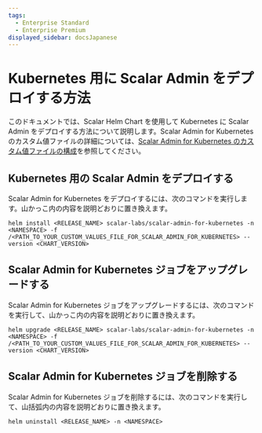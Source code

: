 ```yaml
---
tags:
  - Enterprise Standard
  - Enterprise Premium
displayed_sidebar: docsJapanese
---
```


# Kubernetes 用に Scalar Admin をデプロイする方法


<TranslationBanner />

このドキュメントでは、Scalar Helm Chart を使用して Kubernetes に Scalar Admin をデプロイする方法について説明します。Scalar Admin for Kubernetes のカスタム値ファイルの詳細については、[Scalar Admin for Kubernetes のカスタム値ファイルの構成](configure-custom-values-scalar-admin-for-kubernetes.mdx)を参照してください。

## Kubernetes 用の Scalar Admin をデプロイする

Scalar Admin for Kubernetes をデプロイするには、次のコマンドを実行します。山かっこ内の内容を説明どおりに置き換えます。

```console
helm install <RELEASE_NAME> scalar-labs/scalar-admin-for-kubernetes -n <NAMESPACE> -f /<PATH_TO_YOUR_CUSTOM_VALUES_FILE_FOR_SCALAR_ADMIN_FOR_KUBERNETES> --version <CHART_VERSION>
```

## Scalar Admin for Kubernetes ジョブをアップグレードする

Scalar Admin for Kubernetes ジョブをアップグレードするには、次のコマンドを実行して、山かっこ内の内容を説明どおりに置き換えます。

```console
helm upgrade <RELEASE_NAME> scalar-labs/scalar-admin-for-kubernetes -n <NAMESPACE> -f /<PATH_TO_YOUR_CUSTOM_VALUES_FILE_FOR_SCALAR_ADMIN_FOR_KUBERNETES> --version <CHART_VERSION>
```

## Scalar Admin for Kubernetes ジョブを削除する

Scalar Admin for Kubernetes ジョブを削除するには、次のコマンドを実行して、山括弧内の内容を説明どおりに置き換えます。

```console
helm uninstall <RELEASE_NAME> -n <NAMESPACE>
```
